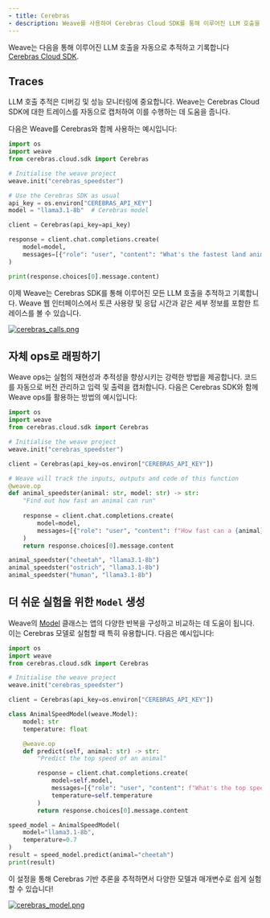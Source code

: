 ```yaml
---
- title: Cerebras
- description: Weave를 사용하여 Cerebras Cloud SDK를 통해 이루어진 LLM 호출을 추적하고 기록
---
```


Weave는 다음을 통해 이루어진 LLM 호출을 자동으로 추적하고 기록합니다 [Cerebras Cloud SDK](https://inference-docs.cerebras.ai/introduction).

## Traces

LLM 호출 추적은 디버깅 및 성능 모니터링에 중요합니다. Weave는 Cerebras Cloud SDK에 대한 트레이스를 자동으로 캡처하여 이를 수행하는 데 도움을 줍니다.

다음은 Weave를 Cerebras와 함께 사용하는 예시입니다:

```python
import os
import weave
from cerebras.cloud.sdk import Cerebras

# Initialise the weave project
weave.init("cerebras_speedster")

# Use the Cerebras SDK as usual
api_key = os.environ["CEREBRAS_API_KEY"]
model = "llama3.1-8b"  # Cerebras model

client = Cerebras(api_key=api_key)

response = client.chat.completions.create(
    model=model,
    messages=[{"role": "user", "content": "What's the fastest land animal?"}],
)

print(response.choices[0].message.content)
```

이제 Weave는 Cerebras SDK를 통해 이루어진 모든 LLM 호출을 추적하고 기록합니다. Weave 웹 인터페이스에서 토큰 사용량 및 응답 시간과 같은 세부 정보를 포함한 트레이스를 볼 수 있습니다.

[![cerebras\_calls.png](imgs/cerebras_calls.png)](https://wandb.ai/capecape/cerebras_speedster/weave/traces)

## 자체 ops로 래핑하기

Weave ops는 실험의 재현성과 추적성을 향상시키는 강력한 방법을 제공합니다. 코드를 자동으로 버전 관리하고 입력 및 출력을 캡처합니다. 다음은 Cerebras SDK와 함께 Weave ops를 활용하는 방법의 예시입니다:

```python
import os
import weave
from cerebras.cloud.sdk import Cerebras

# Initialise the weave project
weave.init("cerebras_speedster")

client = Cerebras(api_key=os.environ["CEREBRAS_API_KEY"])

# Weave will track the inputs, outputs and code of this function
@weave.op
def animal_speedster(animal: str, model: str) -> str:
    "Find out how fast an animal can run"
    
    response = client.chat.completions.create(
        model=model,
        messages=[{"role": "user", "content": f"How fast can a {animal} run?"}],
    )
    return response.choices[0].message.content

animal_speedster("cheetah", "llama3.1-8b")
animal_speedster("ostrich", "llama3.1-8b")
animal_speedster("human", "llama3.1-8b")
```

## 더 쉬운 실험을 위한 `Model` 생성

Weave의 [Model](/ko/guides/core-types/models) 클래스는 앱의 다양한 반복을 구성하고 비교하는 데 도움이 됩니다. 이는 Cerebras 모델로 실험할 때 특히 유용합니다. 다음은 예시입니다:

```python
import os
import weave
from cerebras.cloud.sdk import Cerebras

# Initialise the weave project
weave.init("cerebras_speedster")

client = Cerebras(api_key=os.environ["CEREBRAS_API_KEY"])

class AnimalSpeedModel(weave.Model):
    model: str
    temperature: float

    @weave.op
    def predict(self, animal: str) -> str:
        "Predict the top speed of an animal"        

        response = client.chat.completions.create(
            model=self.model,
            messages=[{"role": "user", "content": f"What's the top speed of a {animal}?"}],
            temperature=self.temperature
        )
        return response.choices[0].message.content

speed_model = AnimalSpeedModel(
    model="llama3.1-8b",
    temperature=0.7
)
result = speed_model.predict(animal="cheetah")
print(result)
```

이 설정을 통해 Cerebras 기반 추론을 추적하면서 다양한 모델과 매개변수로 쉽게 실험할 수 있습니다!

[![cerebras\_model.png](imgs/cerebras_model.png)](https://wandb.ai/capecape/cerebras_speedster/weave/traces)

